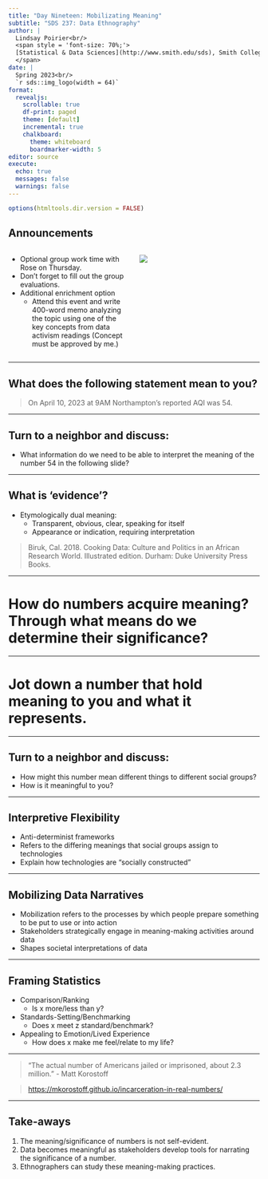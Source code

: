 ```yaml
---
title: "Day Nineteen: Mobilizating Meaning"
subtitle: "SDS 237: Data Ethnography"
author: |
  Lindsay Poirier<br/>
  <span style = 'font-size: 70%;'>
  [Statistical & Data Sciences](http://www.smith.edu/sds), Smith College<br/>
  </span>
date: |
  Spring 2023<br/>
  `r sds::img_logo(width = 64)`
format: 
  revealjs:
    scrollable: true
    df-print: paged
    theme: [default]
    incremental: true
    chalkboard:
      theme: whiteboard
      boardmarker-width: 5
editor: source
execute:
  echo: true
  messages: false
  warnings: false
---
```



```r
options(htmltools.dir.version = FALSE)
```


## Announcements

:::: {.columns}

::: {.column width="50%"}

- Optional group work time with Rose on Thursday.
- Don't forget to fill out the group evaluations. 
- Additional enrichment option
  - Attend this event and write 400-word memo analyzing the topic using one of the key concepts from data activism readings (Concept must be approved by me.)

:::

::: {.column width="50%"}

![](img/ddp.png)
:::
:::

---

## What does the following statement mean to you?

> On April 10, 2023 at 9AM Northampton’s reported AQI was 54.


---

## Turn to a neighbor and discuss:

- What information do we need to be able to interpret the meaning of the number 54 in the following slide?

---

## What is 'evidence'?

- Etymologically dual meaning:
  - Transparent, obvious, clear, speaking for itself
  - Appearance or indication, requiring interpretation
  
> Biruk, Cal. 2018. Cooking Data: Culture and Politics in an African Research World. Illustrated edition. Durham: Duke University Press Books.

---

# How do numbers acquire meaning? Through what means do we determine their significance?

---

# Jot down a number that hold meaning to you and what it represents. 

---

## Turn to a neighbor and discuss:

- How might this number mean different things to different social groups?
- How is it meaningful to you?

---

## Interpretive Flexibility

- Anti-determinist frameworks
- Refers to the differing meanings that social groups assign to technologies
- Explain how technologies are "socially constructed"

---

## Mobilizing Data Narratives

- Mobilization refers to the processes by which people prepare something to be put to use or into action
- Stakeholders strategically engage in meaning-making activities around data
- Shapes societal interpretations of data

---

## Framing Statistics

- Comparison/Ranking
  - Is x more/less than y?
- Standards-Setting/Benchmarking
  - Does x meet z standard/benchmark?
- Appealing to Emotion/Lived Experience
  - How does x make me feel/relate to my life?

---

> "The actual number of Americans jailed or imprisoned, about 2.3 million." - Matt Korostoff

> [https://mkorostoff.github.io/incarceration-in-real-numbers/](https://mkorostoff.github.io/incarceration-in-real-numbers/)

--- 

## Take-aways 

1. The meaning/significance of numbers is not self-evident.
2. Data becomes meaningful as stakeholders develop tools for narrating the significance of a number.
3. Ethnographers can study these meaning-making practices.


